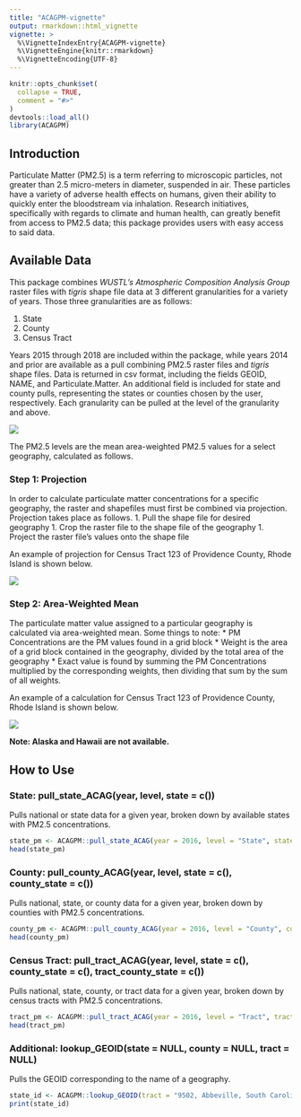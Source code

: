 ```yaml
---
title: "ACAGPM-vignette"
output: rmarkdown::html_vignette
vignette: >
  %\VignetteIndexEntry{ACAGPM-vignette}
  %\VignetteEngine{knitr::rmarkdown}
  %\VignetteEncoding{UTF-8}
---
```


```r
knitr::opts_chunk$set(
  collapse = TRUE,
  comment = "#>"
)
devtools::load_all()
library(ACAGPM)
```

## Introduction

Particulate Matter (PM2.5) is a term referring to microscopic particles, not greater than 2.5 micro-meters in diameter, suspended in air. These particles have a variety of adverse health effects on humans, given their ability to quickly enter the bloodstream via inhalation. Research initiatives, specifically with regards to climate and human health, can greatly benefit from access to PM2.5 data; this package provides users with easy access to said data.

## Available Data

This package combines *WUSTL's Atmospheric Composition Analysis Group* raster files with *tigris* shape file data at 3 different granularities for a variety of years. Those three granularities are as follows:

1. State
2. County
3. Census Tract

Years 2015 through 2018 are included within the package, while years 2014 and prior are available as a pull combining PM2.5 raster files and *tigris* shape files. Data is returned in csv format, including the fields GEOID, NAME, and Particulate.Matter. An additional field is included for state and county pulls, representing the states or counties chosen by the user, respectively. Each granularity can be pulled at the level of the granularity and above.

![](images/level.png)

The PM2.5 levels are the mean area-weighted PM2.5 values for a select geography, calculated as follows.

### Step 1: Projection

In order to calculate particulate matter concentrations for a specific geography, the raster and shapefiles must first be combined via projection. Projection takes place as follows.
1. Pull the shape file for desired geography
1. Crop the raster file to the shape file of the geography
1. Project the raster file's values onto the shape file

An example of projection for Census Tract 123 of Providence County, Rhode Island is shown below.

![](images/projection.png)

### Step 2: Area-Weighted Mean

The particulate matter value assigned to a particular geography is calculated via area-weighted mean. Some things to note:
* PM Concentrations are the PM values found in a grid block
* Weight is the area of a grid block contained in the geography, divided by the total area of the geography
* Exact value is found by summing the PM Concentrations multiplied by the corresponding weights, then dividing that sum by the sum of all weights.

An example of a calculation for Census Tract 123 of Providence County, Rhode Island is shown below.

![](images/calculation.png)

**Note: Alaska and Hawaii are not available.**

## How to Use

### State: pull_state_ACAG(year, level, state = c())

Pulls national or state data for a given year, broken down by available states with PM2.5 concentrations.

```r
state_pm <- ACAGPM::pull_state_ACAG(year = 2016, level = "State", state = c(22, 44, 45))
head(state_pm)
```

### County: pull_county_ACAG(year, level, state = c(), county_state = c())

Pulls national, state, or county data for a given year, broken down by counties with PM2.5 concentrations.

```r
county_pm <- ACAGPM::pull_county_ACAG(year = 2016, level = "County", county_state = c(45001, 22001, 44001))
head(county_pm)
```

### Census Tract: pull_tract_ACAG(year, level, state = c(), county_state = c(), tract_county_state = c())

Pulls national, state, county, or tract data for a given year, broken down by census tracts with PM2.5 concentrations.

```r
tract_pm <- ACAGPM::pull_tract_ACAG(year = 2016, level = "Tract", tract_county_state = c(45001950200, 45001950300, 45001950600))
head(tract_pm)
```


### Additional: lookup_GEOID(state = NULL, county = NULL, tract = NULL)

Pulls the GEOID corresponding to the name of a geography.

```r
state_id <- ACAGPM::lookup_GEOID(tract = "9502, Abbeville, South Carolina")
print(state_id)
```
